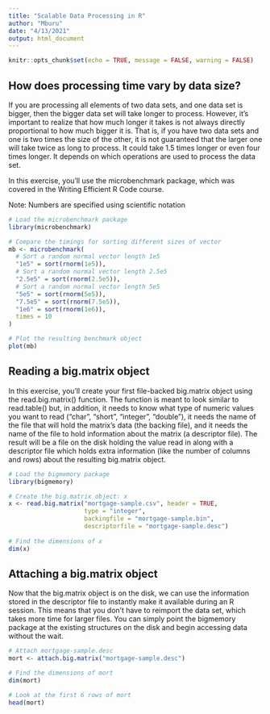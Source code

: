 ```yaml
---
title: "Scalable Data Processing in R"
author: "Mburu"
date: "4/13/2021"
output: html_document
---
```


```r
knitr::opts_chunk$set(echo = TRUE, message = FALSE, warning = FALSE)
```

## How does processing time vary by data size?
If you are processing all elements of two data sets, and one data set is bigger, then the bigger data set will take longer to process. However, it's important to realize that how much longer it takes is not always directly proportional to how much bigger it is. That is, if you have two data sets and one is two times the size of the other, it is not guaranteed that the larger one will take twice as long to process. It could take 1.5 times longer or even four times longer. It depends on which operations are used to process the data set.

In this exercise, you'll use the microbenchmark package, which was covered in the Writing Efficient R Code course.

Note: Numbers are specified using scientific notation


```r
# Load the microbenchmark package
library(microbenchmark)

# Compare the timings for sorting different sizes of vector
mb <- microbenchmark(
  # Sort a random normal vector length 1e5
  "1e5" = sort(rnorm(1e5)),
  # Sort a random normal vector length 2.5e5
  "2.5e5" = sort(rnorm(2.5e5)),
  # Sort a random normal vector length 5e5
  "5e5" = sort(rnorm(5e5)),
  "7.5e5" = sort(rnorm(7.5e5)),
  "1e6" = sort(rnorm(1e6)),
  times = 10
)

# Plot the resulting benchmark object
plot(mb)
```

## Reading a big.matrix object

In this exercise, you'll create your first file-backed big.matrix object using the read.big.matrix() function. The function is meant to look similar to read.table() but, in addition, it needs to know what type of numeric values you want to read ("char", "short", "integer", "double"), it needs the name of the file that will hold the matrix's data (the backing file), and it needs the name of the file to hold information about the matrix (a descriptor file). The result will be a file on the disk holding the value read in along with a descriptor file which holds extra information (like the number of columns and rows) about the resulting big.matrix object.

```r
# Load the bigmemory package
library(bigmemory)

# Create the big.matrix object: x
x <- read.big.matrix("mortgage-sample.csv", header = TRUE, 
                     type = "integer", 
                     backingfile = "mortgage-sample.bin", 
                     descriptorfile = "mortgage-sample.desc")
    
# Find the dimensions of x
dim(x)
```


## Attaching a big.matrix object

Now that the big.matrix object is on the disk, we can use the information stored in the descriptor file to instantly make it available during an R session. This means that you don't have to reimport the data set, which takes more time for larger files. You can simply point the bigmemory package at the existing structures on the disk and begin accessing data without the wait.

```r
# Attach mortgage-sample.desc
mort <- attach.big.matrix("mortgage-sample.desc")

# Find the dimensions of mort
dim(mort)

# Look at the first 6 rows of mort
head(mort)
```

